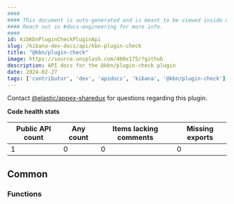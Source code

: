 ```yaml
---
####
#### This document is auto-generated and is meant to be viewed inside our experimental, new docs system.
#### Reach out in #docs-engineering for more info.
####
id: kibKbnPluginCheckPluginApi
slug: /kibana-dev-docs/api/kbn-plugin-check
title: "@kbn/plugin-check"
image: https://source.unsplash.com/400x175/?github
description: API docs for the @kbn/plugin-check plugin
date: 2024-02-27
tags: ['contributor', 'dev', 'apidocs', 'kibana', '@kbn/plugin-check']
---
```




Contact [@elastic/appex-sharedux](https://github.com/orgs/elastic/teams/appex-sharedux) for questions regarding this plugin.

**Code health stats**

| Public API count  | Any count | Items lacking comments | Missing exports |
|-------------------|-----------|------------------------|-----------------|
| 1 | 0 | 0 | 0 |

## Common

### Functions
<DocDefinitionList data={kbnPluginCheckObj.common.functions}/>

